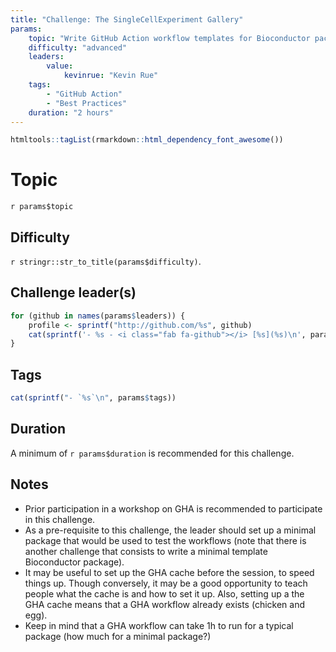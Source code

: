 ```yaml
---
title: "Challenge: The SingleCellExperiment Gallery"
params:
    topic: "Write GitHub Action workflow templates for Bioconductor packages."
    difficulty: "advanced"
    leaders:
        value:
            kevinrue: "Kevin Rue"
    tags:
        - "GitHub Action"
        - "Best Practices"
    duration: "2 hours"
---
```


```r
htmltools::tagList(rmarkdown::html_dependency_font_awesome())
```

# Topic

`r params$topic`

## Difficulty

`r stringr::str_to_title(params$difficulty)`.

## Challenge leader(s)

```r
for (github in names(params$leaders)) {
    profile <- sprintf("http://github.com/%s", github)
    cat(sprintf('- %s - <i class="fab fa-github"></i> [%s](%s)\n', params$leaders[[github]], github, profile))
}
```

## Tags

```r
cat(sprintf("- `%s`\n", params$tags))
```

## Duration

A minimum of `r params$duration` is recommended for this challenge.

## Notes

- Prior participation in a workshop on GHA is recommended to participate in this challenge.
- As a pre-requisite to this challenge, the leader should set up a minimal package that would be used to test the workflows (note that there is another challenge that consists to write a minimal template Bioconductor package).
- It may be useful to set up the GHA cache before the session, to speed things up. Though conversely, it may be a good opportunity to teach people what the cache is and how to set it up. Also, setting up a the GHA cache means that a GHA workflow already exists (chicken and egg).
- Keep in mind that a GHA workflow can take 1h to run for a typical package (how much for a minimal package?)
